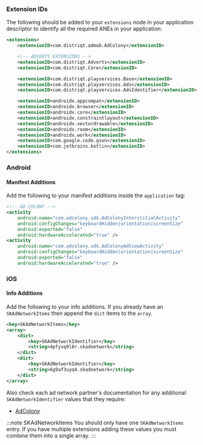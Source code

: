 
### Extension IDs

The following should be added to your `extensions` node in your application descriptor to identify all the required ANEs in your application:

```xml
<extensions>
    <extensionID>com.distriqt.admob.AdColony</extensionID>

	<!-- ADVERTS EXTENSIONS -->
	<extensionID>com.distriqt.Adverts</extensionID>
	<extensionID>com.distriqt.Core</extensionID>

	<extensionID>com.distriqt.playservices.Base</extensionID>
	<extensionID>com.distriqt.playservices.Ads</extensionID>
	<extensionID>com.distriqt.playservices.AdsIdentifier</extensionID>

	<extensionID>androidx.appcompat</extensionID>
	<extensionID>androidx.browser</extensionID>
	<extensionID>androidx.core</extensionID>
	<extensionID>androidx.constraintlayout</extensionID>
	<extensionID>androidx.vectordrawable</extensionID>
	<extensionID>androidx.room</extensionID>
	<extensionID>androidx.work</extensionID>
	<extensionID>com.google.code.gson</extensionID>
	<extensionID>com.jetbrains.kotlin</extensionID>
</extensions>
```

### Android

#### Manifest Additions

Add the following to your manifest additions inside the `application` tag:

```xml
<!-- AD COLONY -->
<activity
    android:name="com.adcolony.sdk.AdColonyInterstitialActivity"
    android:configChanges="keyboardHidden|orientation|screenSize"
	android:exported="false"
    android:hardwareAccelerated="true" />
<activity
    android:name="com.adcolony.sdk.AdColonyAdViewActivity"
    android:configChanges="keyboardHidden|orientation|screenSize"
	android:exported="false"
    android:hardwareAccelerated="true" />
```

### iOS

#### Info Additions

Add the following to your info additions. If you already have an `SKAdNetworkItems` then append the `dict` items to the `array`.

```xml
<key>SKAdNetworkItems</key>
<array>
    <dict>
        <key>SKAdNetworkIdentifier</key>
        <string>4pfyvq9l8r.skadnetwork</string>
    </dict>
    <dict>
        <key>SKAdNetworkIdentifier</key>
        <string>6g9af3uyq4.skadnetwork</string>
    </dict>
</array>
```

Also check each ad network partner's documentation for any additional `SKAdNetworkIdentifier` values that they require:

- [AdColony](https://support.adcolony.com/helpdesk/network-ids-for-skadnetwork-ios-only/)

:::note SKAdNetworkItems
You should only have one `SKAdNetworkItems` entry. If you have multiple extensions adding these values you must combine them into a single array.
:::
